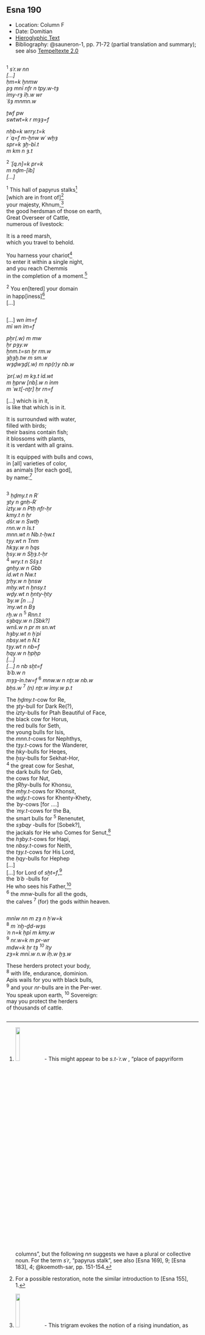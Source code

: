 ## Esna 190 {-}  
  
  
<style>  
  .col2 {  
    columns: 2 300px;         /* number of columns and width in pixels*/  
    -webkit-columns: 2 300px; /* chrome, safari */  
    -moz-columns: 2 300px;    /* firefox */  
    -webkit-column-break-inside: avoid;  
    -page-break-inside: avoid;  
    -break-inside: avoid;  
  }  
  
</style>  
  
- Location: Column F
- Date: Domitian 
- [Hieroglyphic Text](https://www.ifao.egnet.net/uploads/publications/enligne/Temples-Esna002.pdf#page=382){target="_blank"}  
- Bibliography: @sauneron-1, pp. 71-72 (partial translation and summary); see also [Tempeltexte 2.0](http://www.tempeltexte.uni-tuebingen.de/portal/#/text-detail/844){target="_blank"}    

<div class="col2">

^1^ *sʿr.w nn   *  
*[...]*  
*ḥm=k ẖnmw  *  
*pȝ mnỉ nfr n tpy.w-tȝ  *  
*ỉmy-rȝ ỉḥ.w wr  *  
*ʿšȝ mnmn.w  *  
    
*ṯwf pw*   
*swtwt=k r mȝȝ=f  *  
      
*nḥb=k wrry.t=k  *  
*r ʿq=f m-ẖnw wʿ wḫȝ  *  
*spr=k ȝḫ-bỉ.t   *  
*m km n ȝ.t  *  
     
^2^ *ʿ[q.n]=k pr=k  *  
*m nḏm-[ỉb]  *  
*[...]  *  
  
^1^ This hall of papyrus stalks[^fn-190-1]  
[which are in front of][^fn-190-1b]  
your majesty, Khnum,[^fn-190-2]  
the good herdsman of those on earth,  
Great Overseer of Cattle,  
numerous of livestock:  
  
It is a reed marsh,   
which you travel to behold.  
  
You harness your chariot[^fn-190-3]  
to enter it within a single night,  
and you reach Chemmis  
in the completion of a moment.[^fn-190-4]  
  
^2^ You en[tered] your domain  
in happ[iness][^fn-190-5]  
[...] 

</div>

[^fn-190-1]: ![](images/190_1.png){width=15%} - This might appear to be *s.t-ʿr.w *, "place of papyriform columns", but the following *nn* suggests we have a plural or collective noun. For the term *sʿr*, "papyrus stalk", see also [Esna 169], 9; [Esna 183], 4; @koemoth-sar, pp. 151-154.
[^fn-190-1b]: For a possible restoration, note the similar introduction to [Esna 155], 1.
[^fn-190-2]: ![](images/190_2.png){width=15%} - This trigram evokes the notion of a rising inundation, as well as the harvest month of Shomu.
[^fn-190-3]: ![](images/190_3.png){width=35%} - The verb *nḥb*, "to harness", erroneously includes the word *kȝ*, since the first group frequenly occurs in the name 'Nehebkau.'
[^fn-190-4]: An allusion to Khnum traveling between Esna and Chemmis in a single night: cf. @sauneron-1, pp. 71-72, >>sauneron-5?>>.
[^fn-190-5]: Restored after *Esna* III, 249, 4, §22

<div class="col2">

[...] *wn ỉm=f  *  
*mỉ wn ỉm=f  *  
     
*pẖr(.w) m mw  *  
*ẖr pȝy.w  *  
*ẖnm.t=sn ẖr rm.w  *  
*ȝḫȝḫ.tw m sm.w  *  
*wȝḏwȝḏ(.w) m np(r)y nb.w  *  
   
*ʿpr(.w) m kȝ.t ỉd.wt  *  
*m ḫprw [nb].w n ỉnm  *  
*m ʿw.t[-nṯr] ḥr rn=f  *

[...] which is in it,  
is like that which is in it.  
  
It is surroundwd with water,  
filled with birds;  
their basins contain fish;  
it blossoms with plants,  
it is verdant with all grains.  
   
It is equipped with bulls and cows,  
in [all] varieties of color,  
as animals [for each god],  
by name:[^fn-190-6]  

</div>

[^fn-190-6]: Here begins a tedious list of sacred bulls and cows, and the divinities they belong to. This text continues in [Esna 155], [Esna 156], and [Esna 191]. Many of the animal terms are unique, so their precise transliteration is at times uncertain. In the following, I will only translate the names whenever the etymology seems certain. As @sauneron-2, p. 311, n. a, noted, it is dificult to distinguish the bull and cow determinatives; in what follows, I will refer to animals as "cow" or "bull" based on the feminine *t*-ending, which might not be consistent.


<div class="col2">

^3^ *ḥḏmy.t n Rʿ  *  
*ȝty n gnḥ-Rʿ  *  
*ỉzty.w n Ptḥ nfr-ḥr  *  
*kmy.t n ḥr  *  
*dšr.w n Swtḫ  *  
*rnn.w n Is.t  *  
*mnn.wt n Nb.t-ḥw.t  *  
*tȝy.wt n Tnm  *  
*hkȝy.w n ḥqs  *  
*ẖsy.w n Sḫȝ.t-ḥr  *  
^4^ *wry.t n Sšȝ.t  *  
*gnḥy.w n Gbb  *  
*ỉd.wt n Nw.t  *  
*ṯrḥy.w n ḫnsw  *  
*mḥy.wt n ḫnsy.t  *  
*wḏy.wt n ḫnty-ẖty  *  
*ʿby.w [n ...]  *  
*ʿmy.wt n Bȝ  *  
*rḫ.w n* ^5^ *Rnn.t  *  
*sȝbqy.w n [Sbk?]  *  
*wnš.w n pr m sn.wt  *  
*hȝby.wt n ḥʿpỉ  *  
*nbsy.wt n N.t  *  
*tȝy.wt n nb=f  *  
*ḥqy.w n ḥpḥp   *  
*[...]   *  
*[...] n nb sḫt=f  *  
*ʿbʿb.w n *   
*mȝȝ-ỉn.tw=f  *
^6^ *mnw.w n nṯr.w nb.w  *  
*bḥs.w* ^7^ *(n) nṯr.w ỉmy.w p.t  *  

The *ḥḏmy.t*-cow for Re,  
the *ȝty*-bull for Dark Re(?),  
the *ỉzty*-bulls for Ptah Beautiful of Face,  
the black cow for Horus,  
the red bulls for Seth,  
the young bulls for Isis,  
the *mnn.t*-cows for Nephthys,  
the *tȝy.t*-cows for the Wanderer,  
the *ḥky*-bulls for Heqes,  
the *ẖsy*-bulls for Sekhat-Hor,  
^4^ the great cow for Seshat,  
the dark bulls for Geb,  
the cows for Nut,  
the *ṯRḥy*-bulls for Khonsu,  
the *mḥy.t*-cows for Khonsit,  
the *wḏy.t*-cows for Khenty-Khety,  
the *ʿby*-cows [for ....]  
the *ʿmy.t*-cows for the Ba,  
the smart bulls for ^5^ Renenutet,  
the *sȝbqy  *-bulls for [Sobek?],  
the jackals for He who Comes for Senut,[^fn-190-7b]  
the *hȝby.t*-cows for Hapi,  
tne *nbsy.t*-cows for Neith,  
the *tȝy.t*-cows for His Lord,  
the *ḥqy*-bulls for Hephep  
[...]  
[...] for Lord of *sḫt=f*,[^fn-190-7a]  
the *ʿbʿb *-bulls for    
He who sees his Father,[^fn-190-7]  
^6^ the *mnw*-bulls for all the gods,  
the calves ^7^ (for) the gods within heaven.
  
</div>

[^fn-190-7b]: *LGG* III, 82c, only know this examples and [Esna 156], 24.
[^fn-190-7a]: *LGG* III, 741a (only one other attestation).
[^fn-190-7]: *LGG* III, 199a-200b.

<div class="col2">

   
*mnỉw nn m zȝ n ḥʿw=k  *  
^8^ *m ʿnḫ-ḏd-wȝs  *  
*ʿn n=k ḥpỉ m kmy.w  *  
^9^ *nr.w=k m pr-wr  *  
*mdw=k ḥr tȝ ^10^ ỉty  *  
*zȝ=k mnỉ.w n.w ỉḥ.w ḫȝ.w  *  
  
These herders protect your body,  
^8^ with life, endurance, dominion.  
Apis wails for you with black bulls,  
^9^ and your *nr*-bulls are in the Per-wer.  
You speak upon earth, ^10^ Sovereign:  
may you protect the herders   
of thousands of cattle.  

</div>